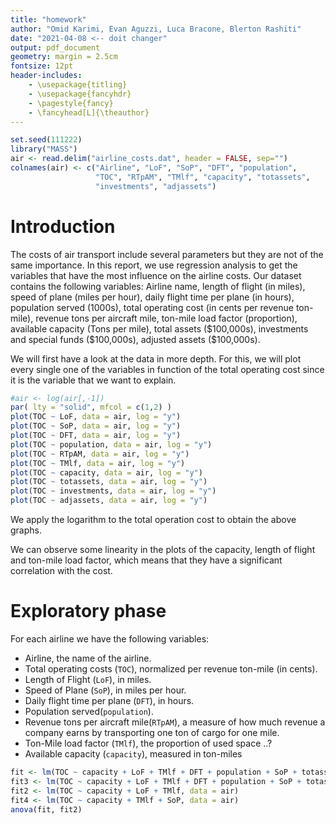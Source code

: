 ```yaml
---
title: "homework"
author: "Omid Karimi, Evan Aguzzi, Luca Bracone, Blerton Rashiti"
date: "2021-04-08 <-- doit changer"
output: pdf_document
geometry: margin = 2.5cm
fontsize: 12pt
header-includes:
    - \usepackage{titling}
    - \usepackage{fancyhdr}
    - \pagestyle{fancy}
    - \fancyhead[L]{\theauthor}
---
```


```r
set.seed(111222)
library("MASS")
air <- read.delim("airline_costs.dat", header = FALSE, sep="")
colnames(air) <- c("Airline", "LoF", "SoP", "DFT", "population",
                   "TOC", "RTpAM", "TMlf", "capacity", "totassets",
                   "investments", "adjassets")
```

# Introduction

The costs of air transport include several parameters but they are not of the same importance. In this report, we use regression analysis to get the variables that have the most influence on the airline costs. Our dataset contains the following variables: Airline name, length of flight (in miles), speed of plane (miles per hour), daily flight time per plane (in hours), population served (1000s), total operating cost (in cents per revenue ton-mile), revenue tons per aircraft mile, ton-mile load factor (proportion), available capacity (Tons per mile), total assets  (\$100,000s), investments and special funds  (\$100,000s), adjusted assets  (\$100,000s).

We will first have a look at the data in more depth. For this, we will plot every single one of the variables in function of the total operating cost since it is the variable that we want to explain.

```r
#air <- log(air[,-1])
par( lty = "solid", mfcol = c(1,2) )
plot(TOC ~ LoF, data = air, log = "y")
plot(TOC ~ SoP, data = air, log = "y")
plot(TOC ~ DFT, data = air, log = "y")
plot(TOC ~ population, data = air, log = "y")
plot(TOC ~ RTpAM, data = air, log = "y")
plot(TOC ~ TMlf, data = air, log = "y")
plot(TOC ~ capacity, data = air, log = "y")
plot(TOC ~ totassets, data = air, log = "y")
plot(TOC ~ investments, data = air, log = "y")
plot(TOC ~ adjassets, data = air, log = "y")
```

We apply the logarithm to the total operation cost to obtain the above graphs.

We can observe some linearity in the plots of the capacity, length of flight and ton-mile load factor, which means that they have a significant correlation with the cost.

# Exploratory phase

For each airline we have the following variables:

* Airline, the name of the airline.
* Total operating costs (`TOC`), normalized per revenue ton-mile (in cents).
* Length of Flight (`LoF`), in miles.
* Speed of Plane (`SoP`), in miles per hour.
* Daily flight time per plane (`DFT`), in hours.
* Population served(`population`).
* Revenue tons per aircraft mile(`RTpAM`), a measure of how much revenue a company earns by transporting one ton of cargo for one mile.
* Ton-Mile load factor (`TMlf`), the proportion of used space ..?
* Available capacity (`capacity`), measured in ton-miles


```r
fit <- lm(TOC ~ capacity + LoF + TMlf + DFT + population + SoP + totassets + investments + adjassets, data = air)
fit3 <- lm(TOC ~ capacity + LoF + TMlf + DFT + population + SoP + totassets + investments + adjassets -1, data = air)
fit2 <- lm(TOC ~ capacity + LoF + TMlf, data = air)
fit4 <- lm(TOC ~ capacity + TMlf + SoP, data = air)
anova(fit, fit2)
```
